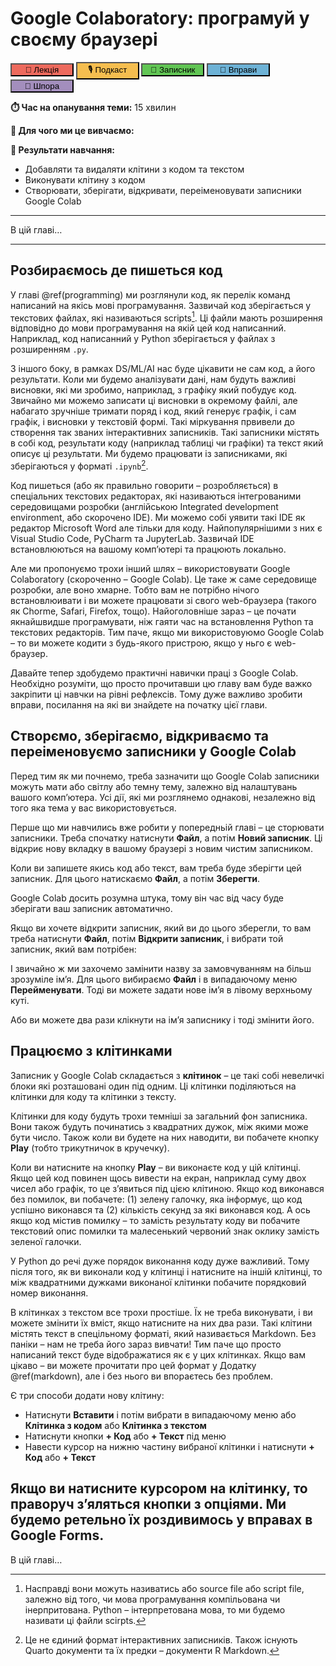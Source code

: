 # Google Colaboratory: програмуй у своєму браузері

<div class="btn-group" style="width:100%">
  <button style="width:20%; background-color: #ed6a5d">🎥 Лекція</button>
  <button style="width:20%; background-color: #f5be4f">🎙️ Подкаст</button>
  <button style="width:20%; background-color: #61c554">📓 Записник</button>
  <button style="width:20%; background-color: #6db2d6">🤸 Вправи</button>
  <button style="width:20%; background-color: #a38ebd">📝 Шпора</button>
</div>

**⏱️ Час на опанування теми:** 15 хвилин

**🤷 Для чого ми це вивчаємо:**

**🔑 Результати навчання:**

- Добавляти та видаляти клітини з кодом та текстом
- Виконувати клітину з кодом 
- Створювати, зберігати, відкривати, переіменовувати записники Google Colab

---

В цій главі...

---

## Розбираємось де пишеться код

У главі \@ref(programming) ми розглянули код, як перелік команд написаний на якісь мові програмування. Зазвичай код зберігається у текстових файлах, які називаються scripts^[Насправді вони можуть називатись або source file або script file, залежно від того, чи мова програмування компільована чи інерпритована. Python -- інтерпретована мова, то ми будемо називати ці файли scirpts.]. Ці файли мають розширення відповідно до мови програмування на якій цей код написанний. Наприклад, код написанний у Python зберігається у файлах з розширенням `.py`.

 <!-- XXX: screen of a pure source file  -->

З іншого боку, в рамках DS/ML/AI нас буде цікавити не сам код, а його результати. Коли ми будемо аналізувати дані, нам будуть важливі висновки, які ми зробимо, наприклад, з графіку який побудує код. Звичайно ми можемо записати ці висновки в окремому файлі, але набагато зручніше тримати поряд і код, який генерує графік, і сам графік, і висновки у текстовій формі. Такі міркування првивели до створення так званих інтерактивних записників. Такі записники містять в собі код, результати коду (наприклад таблиці чи графіки) та текст який описує ці результати. Ми будемо працювати із записниками, які зберігаються у форматі `.ipynb`^[Це не єдиний формат інтерактивних записників. Також існують Quarto документи та їх предки -- документи R Markdown.].

<!-- XXX: screen of a notebook  -->

Код пишеться (або як правильно говорити -- розробляється) в спеціальних текстових редакторах, які називаються інтегрованими середовищами розробки (англійською Integrated development environment, або скорочено IDE). Ми можемо собі уявити такі IDE як редактор Microsoft Word але тільки для коду. Найпопулярнішими з них є Visual Studio Code, PyCharm та JupyterLab. Зазвичай IDE встановлюються на вашому комп'ютері та працюють локально. 

Але ми пропонуємо трохи інший шлях -- використовувати Google Colaboratory (скороченно -- Google Colab). Це таке ж саме середовище розробки, але воно хмарне. Тобто вам не потрібно нічого встановлюивати і ви можете працювати зі свого web-браузера (такого як Chorme, Safari, Firefox, тощо). Найоголовніше зараз -- це почати якнайшвидше програмувати, ніж гаяти час на встановлення Python та текстових редакторів. Тим паче, якщо ми використовуюмо Google Colab -- то ви можете кодити з будь-якого пристрою, якщо у ньго є web-браузер.

<!-- XXX: scheme of ide's local vs cloud  -->

Давайте тепер здобудемо практичні навички праці з Google Colab. Необхідно розуміти, що просто прочитавши цю главу вам буде важко закріпити ці навчки на рівні рефлексів. Тому дуже важливо зробити вправи, посилання на які ви знайдете на початку цієї глави.

## Створємо, зберігаємо, відкриваємо та переіменовуємо записники у Google Colab

Перед тим як ми почнемо, треба зазначити що Google Colab записники можуть мати або світлу або темну тему, залежно від налаштувань вашого комп'ютера. Усі дії, які ми розглянемо однакові, незалежно від того яка тема у вас використовується.

<!-- XXX: light vs dark theme  -->

Перше що ми навчились вже робити у попередньій главі -- це сторювати записники. Треба спочатку натиснути **Файл**, а потім **Новий записник**. Ці відкриє нову вкладку в вашому браузері з новим чистим записником. 

<!-- XXX: highlighted parts  -->

Коли ви запишете якись код або текст, вам треба буде зберігти цей записник. Для цього натискаємо **Файл**, а потім **Зберегти**.

<!-- XXX: highlighted parts  -->

Google Colab досить розумна штука, тому він час від часу буде зберігати ваш записник автоматично. 

Якщо ви хочете відкрити записник, який ви до цього зберегли, то вам треба натиснути **Файл**, потім **Відкрити записник**, і вибрати той записник, який вам потрібен: 

<!-- XXX: highlighted parts  -->

І звичайно ж ми захочемо замінити назву за замовчуванням на більш зрозуміле ім'я. Для цього вибираємо **Файл** і в випадаючому меню **Перейменувати**. Тоді ви можете задати нове ім'я в лівому верхньому куті. 

<!-- XXX: highlighted parts  -->

Або ви можете два рази клікнути на ім'я записнику і тоді змінити його. 

## Працюємо з клітинками

Записник у Google Colab складається з **клітинок** -- це такі собі невеличкі блоки які розташовані один під одним. Ці клітинки поділяються на клітинки для коду та клітинки з тексту.

Клітинки для коду будуть трохи темніші за загальний фон записника. Вони також будуть починатись з квадратних дужок, між якими може бути число. Також коли ви будете на них наводити, ви побачете кнопку **Play** (тобто трикутничок в кручечку). 

<!-- XXX: code cell  -->


Коли ви натисните на кнопку **Play** -- ви виконаєте код у цій клітинці. Якщо цей код повинен щось вивести на екран, наприклад суму двох чисел або графік, то це з'явиться під цією клітиною. Якщо код виконався без помилок, ви побачете: (1) зелену галочку, яка інформує, що код успішно виконався та (2) кількість секунд за які виконався код. А ось якщо код містив помилку -- то замість результату коду ви побачите текстовий опис помилки та малесенький червоний знак оклику замість зеленої галочки. 

У Python до речі дуже порядок виконання коду дуже важливий. Тому після того, як ви виконали код у клітинці і натисните на іншій клітинці, то між квадратними дужками виконаної клітинки побачите порядковий номер виконання. 

<!-- XXX: code cell after it has been run  -->

В клітинках з текстом все трохи простіше. Їх не треба виконувати, і ви можете змінити їх вміст, якщо натисните на них два рази. Такі клітини містять текст в спецільному форматі, який називається Markdown. Без паніки -- нам не треба його зараз вивчати! Тим паче що просто написаний текст буде відображатися як є у цих клітинках. Якщо вам цікаво -- ви можете прочитати про цей формат у Додатку \@ref(markdown), але і без нього ви впораєтесь без проблем. 

<!-- XXX: example of text cell -->

Є три способи додати нову клітину: 

* Натиснути **Вставити** і потім вибрати в випадаючому меню або **Клітинка з кодом** або **Клітинка з текстом**
* Натиснути кнопки **+ Код** або **+ Текст** під меню
* Навести курсор на нижню частину вибраної клітинки і натиснути **+ Код** або **+ Текст**

<!-- XXX: example of text cell -->

Якщо ви натисните курсором на клітинку, то праворуч з'яляться кнопки з опціями. Ми будемо ретельно їх роздивимось у вправах в Google Forms.
---

В цій главі...
